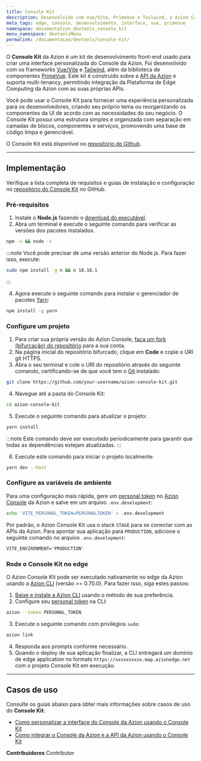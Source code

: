 ```yaml
---
title: Console Kit
description: Desenvolvido com Vue/Vite, PrimeVue e Tailwind, o Azion Console Kit é um kit de desenvolvimento front-end usado para criar uma interface personalizada do Console Azion.
meta_tags: edge, console, desenvolvimento, interface, vue, primevue
namespace: documentation_devtools_console_kit
menu_namespace: devtoolsMenu
permalink: /documentacao/devtools/console-kit/
---
```


O **Console Kit** da Azion é um kit de desenvolvimento front-end usado para criar uma interface personalizada do Console da Azion. Foi desenvolvido com os frameworks [Vue/Vite](https://vuejs.org/) e [Tailwind](https://tailwindcss.com/), além da biblioteca de componentes [PrimeVue](https://primevue.org/). Este kit é construído sobre a [API da Azion](https://api.azion.com/) e suporta multi-tenancy, permitindo integração da Plataforma de Edge Computing da Azion com as suas próprias APIs.

Você pode usar o Console Kit para fornecer uma experiência personalizada para os desenvolvedores, criando seu próprio tema ou reorganizando os componentes da UI de acordo com as necessidades do seu negócio. O Console Kit possui uma estrutura simples e organizada com separação em camadas de blocos, componentes e serviços, promovendo uma base de código limpa e gerenciável.

O Console Kit está disponível no [repositório do Github](https://github.com/aziontech/azion-console-kit).

---

## Implementação

Verifique a lista completa de requisitos e guias de instalação e configuração no [repositório do Console Kit](https://github.com/aziontech/azion-console-kit?tab=readme-ov-file#requirements) no GitHub.

### Pré-requisitos

1. Instale o **Node.js** fazendo o [download do executável](https://nodejs.org/en).
2. Abra um terminal e execute o seguinte comando para verificar as versões dos pacotes instalados.

```bash
npm -v && node -v
```

:::note
Você pode precisar de uma versão anterior do Node.js. Para fazer isso, execute:

```bash
sudo npm install -g n && n 18.16.1
```
:::

4. Agora execute o seguinte comando para instalar o gerenciador de pacotes [Yarn](https://yarnpkg.com):

```bash
npm install -g yarn
```

### Configure um projeto

1. Para criar sua própria versão do Azion Console, [faça um fork (bifurcação) do repositório](https://github.com/aziontech/azion-console-kit/fork) para a sua conta.
2. Na página inicial do repositório bifurcado, clique em **Code** e copie o URI git HTTPS.
3. Abra o seu terminal e cole o URI do repositório através do seguinte comando, certificando-se de que você tem o [Git](https://git-scm.com/book/en/v2/Getting-Started-Installing-Git) instalado:

```bash
git clone https://github.com/your-username/azion-console-kit.git
```

4. Navegue até a pasta do Console Kit:

```bash
cd azion-console-kit
```

5. Execute o seguinte comando para atualizar o projeto:

```bash
yarn install
```

:::note
Este comando deve ser executado periodicamente para garantir que todas as dependências estejam atualizadas.
:::

6. Execute este comando para iniciar o projeto localmente:

```bash
yarn dev --host
```

### Configure as variáveis de ambiente

Para uma configuração mais rápida, gere um [personal token](/pt-br/documentacao/produtos/guias/personal-tokens/) no [Azion Console](https://console.azion.com) da Azion e salve em um arquivo `.env.development`:

```bash
echo 'VITE_PERSONAL_TOKEN=PERSONALTOKEN' > .env.development
```

Por padrão, o Azion Console Kit usa o stack `STAGE` para se conectar com as APIs da Azion. Para apontar sua aplicação para `PRODUCTION`, adicione o seguinte comando no arquivo `.env.development`:

```txt title=".env.development"
VITE_ENVIRONMENT='PRODUCTION'
```

### Rode o Console Kit no edge

O Azion Console Kit pode ser executado nativamente no edge da Azion usando a [Azion CLI](/pt-br/documentacao/produtos/azion-cli/visao-geral/) (versão >= 0.70.0). Para fazer isso, siga estes passos:

1. [Baixe e instale a Azion CLI](/en/documentation/products/azion-cli/overview/#installing-azion-cli) usando o método de sua preferência.
2. Configure seu [personal token](/pt-br/documentacao/produtos/guias/personal-tokens/) na CLI:

```bash
azion --token PERSONAL_TOKEN
```

3. Execute o seguinte comando com privilégios `sudo`:

```bash
azion link
```

4. Responda aos prompts conforme necessário.
5. Quando o deploy de sua aplicação finalizar, a CLI entregará um domínio de edge application no formato `https://xxxxxxxxxx.map.azionedge.net` com o projeto Console Kit em execução.

---

## Casos de uso

Consulte os guias abaixo para obter mais informações sobre casos de uso do **Console Kit**:

- [Como personalizar a interface do Console da Azion usando o Console Kit](/pt-br/documentacao/produtos/guias/personalizar-interface-console-kit/)
- [Como integrar o Console da Azion e a API da Azion usando o Console Kit](/pt-br/documentacao/produtos/guias/integrar-com-api-console-kit/)


**Contribuidores** <ContributorList>Contributor</ContributorList>
